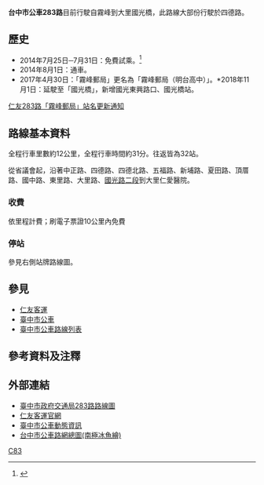 {{Infobox Bus Route
| image= 
| number= 台中市公車283路
| manager= [[臺中市政府交通局|臺中市政府交通局]]公共運輸處
| operator= [[仁友客運|仁友客運]]
| garage=
| length= 約12公里
| time= 約31分
| start= 霧峰<br>（實際起站：省議會）
| via= 教育部國教署<br>[[市立大里高中|市立大里高中]]<br>大里區公所<br>國光花市<br>大里仁愛醫院
| end= 國光橋
| level= 平日：06:00-21:00<br>例假日：07:20-21:30
| level1= 平日：06:00-20:10<br>假日：06:30-20:40
| frequency= 固定班次<ref>{{Cite web |url=http://www.rybus.com.tw/citybus_times.pdf |title=仁友客運發車時刻表 |access-date=2014-07-27 |archive-date=2014-07-27 |archive-url=https://web.archive.org/web/20140727122648/http://www.rybus.com.tw/citybus_times.pdf |dead-url=no }}</ref>
| frequency1= 平日：共33班<br>霧峰端17班<br>大里端16班<br>例假日：單向9班，共18班
| Other_route=
| vehicle=
| Fare= 依里程計費
| compete= [[台中市公車50路|台中市公車50路]]<br>[[台中市公車59路|台中市公車59路]]
| bgcolor= red
| fontcolor= white
}}

'''台中市公車283路'''目前行駛自霧峰到大里國光橋，此路線大部份行駛於四德路。

==歷史==
*2014年7月25日─7月31日：免費試乘。<ref>{{Cite web |url=http://www.rybus.com.tw/news-1.jpg |title=本公司所營21路及新增283市區公車路線公告乙案 |accessdate=2014-07-27 |archive-date=2014-07-27 |archive-url=https://web.archive.org/web/20140727123310/http://www.rybus.com.tw/news-1.jpg |dead-url=no }}</ref>
*2014年8月1日：通車。
*2017年4月30日：「霧峰郵局」更名為「霧峰郵局（明台高中）」。<ref>*2018年11月1日：延駛至「國光橋」，新增國光東興路口、國光橋站。
[http://www.ibus.com.tw/news/%E4%BB%81%E5%8F%8B283%E8%B7%AF%E3%80%8C%E9%9C%A7%E5%B3%B0%E9%83%B5%E5%B1%80%E3%80%8D%E7%AB%99%E5%90%8D%E6%9B%B4%E6%96%B0%E9%80%9A%E7%9F%A5/ 仁友283路「霧峰郵局」站名更新通知] {{Wayback|url=http://www.ibus.com.tw/news/%E4%BB%81%E5%8F%8B283%E8%B7%AF%E3%80%8C%E9%9C%A7%E5%B3%B0%E9%83%B5%E5%B1%80%E3%80%8D%E7%AB%99%E5%90%8D%E6%9B%B4%E6%96%B0%E9%80%9A%E7%9F%A5/ |date=20201030053205 }}</ref>

==路線基本資料==
全程行車里數約12公里，全程行車時間約31分。往返皆為32站。

從省議會起，沿著中正路、四德路、四德北路、五福路、新埔路、夏田路、頂厝路、國中路、東里路、大里路、[[國光路|國光路二段]]到大里仁愛醫院。

===收費===
依里程計費；刷電子票證10公里內免費

===停站===
參見右側站牌路線圖。

{{BS-map
|title=台中市公車283路站牌
|legend=0
|lua=1
|map=
KBHFa~~'''省議會'''
BHF~~霧峰國小
BHF~~教育部國教署
BHF~~霧峰郵局（明台高中）
BHF~~霧峰
BHF~~霧峰農會
BHF~~聖賢宮（四德路）
BHF~~霧峰國中
BHF~~佳興新村
BHF~~頂北柳
BHF~~領鮮超市
BHF~~北柳
BHF~~新厝（四德路）
BHF~~水牛城
BHF~~四德國小
BHF~~四德厝
BHF~~五福里1鄰
BHF~~四德北路85巷
BHF~~五福活動中心
BHF~~五福國小
BHF~~新埔福德祠
BHF~~頂厝夏田路口
BHF~~夏田活動中心
BHF~~夏田社區
BHF~~國中路
BHF~~市立大里高中
BHF~~東里國中路口
BHF~~大里區公所
BHF~~國光大里路口
BHF~~國光花市
BHF~~國光德芳路口
BHF~~大里仁愛醫院（國光路）
BHF~~國光東興路口
KBHFe~~'''國光橋'''
}}

==參見==
*[[仁友客運|仁友客運]]
*[[臺中市公車|臺中市公車]]
*[[臺中市公車路線列表|臺中市公車路線列表]]

==參考資料及注釋==
<div class="references-2column">
<references />
</div>

==外部連結==
*[http://www.traffic.taichung.gov.tw/form/index-1.asp?Parser=3,7,161,52,,,1277,17 臺中市政府交通局283路路線圖] {{Wayback|url=http://www.traffic.taichung.gov.tw/form/index-1.asp?Parser=3,7,161,52,,,1277,17 |date=20190617133849 }}
*[http://www.rybus.com.tw 仁友客運官網] {{Wayback|url=http://www.rybus.com.tw/ |date=20201202191931 }}
*[http://citybus.taichung.gov.tw/tcbus2/ 臺中市公車動態資訊]{{Wayback|url=http://citybus.taichung.gov.tw/tcbus2/ |date=20140412110242 }}
*[https://web.archive.org/web/20131012090254/http://ilearn.fcu.edu.tw/bbcswebdav/users/t98023/TCBline.pdf 台中市公車路網總圖(南極冰魚繪)]

{{臺中市市區公車}}

[[Category:台中市公車路線|C83]]